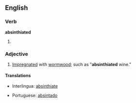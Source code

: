 ==English==

===Verb===
'''absinthiated'''
# {{past of|[[absinthiate]]}}

===Adjective===
{{en-adj}}

# [[impregnated|Impregnated]] with [[wormwood]]; such as "'''absinthiated''' wine."

====Translations====
{{trans-top|impregnated with wormwood}}
*Interlingua: [[absinthiate]]
{{trans-mid}}
*Portuguese: [[absintado]]
{{trans-bottom}}